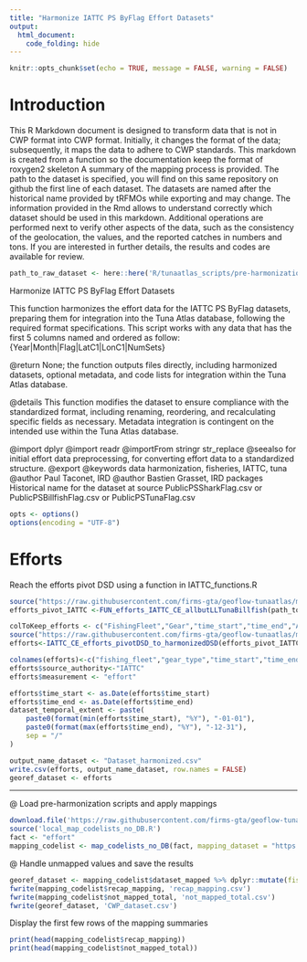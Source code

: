 ```yaml
---
title: "Harmonize IATTC PS ByFlag Effort Datasets"
output: 
  html_document: 
    code_folding: hide
---
```

```r
knitr::opts_chunk$set(echo = TRUE, message = FALSE, warning = FALSE)
```

# Introduction

This R Markdown document is designed to transform data that is not in CWP format into CWP format.
Initially, it changes the format of the data; subsequently, it maps the data to adhere to CWP standards.
This markdown is created from a function so the documentation keep the format of roxygen2 skeleton
A summary of the mapping process is provided. The path to the dataset is specified, you will find on this same repository on github the first line of each dataset. The datasets are named after the historical name provided by tRFMOs while exporting and may change. The information provided in the Rmd allows to understand correctly which dataset should be used in this markdown.
Additional operations are performed next to verify other aspects of the data, such as the consistency of the geolocation, the values, and the reported catches in numbers and tons.
If you are interested in further details, the results and codes are available for review.

```r
path_to_raw_dataset <- here::here('R/tunaatlas_scripts/pre-harmonization', 'iattc', 'effort', 'data', 'PublicPSSharkFlag.csv')
```

Harmonize IATTC PS ByFlag Effort Datasets

This function harmonizes the effort data for the IATTC PS ByFlag datasets,
preparing them for integration into the Tuna Atlas database, following the required format specifications.
This script works with any data that has the first 5 columns named and ordered as follow: {Year|Month|Flag|LatC1|LonC1|NumSets}


@return None; the function outputs files directly, including harmonized datasets,
        optional metadata, and code lists for integration within the Tuna Atlas database.

@details This function modifies the dataset to ensure compliance with the standardized
         format, including renaming, reordering, and recalculating specific fields as necessary.
         Metadata integration is contingent on the intended use within the Tuna Atlas database.

@import dplyr
@import readr
@importFrom stringr str_replace
@seealso \code{\link{FUN_efforts_IATTC_CE_allbutLLTunaBillfish}} for initial effort data preprocessing,
         \code{\link{IATTC_CE_efforts_pivotDSD_to_harmonizedDSD}} for converting effort data to a standardized structure.
@export
@keywords data harmonization, fisheries, IATTC, tuna
@author Paul Taconet, IRD \email{paul.taconet@ird.fr}
@author Bastien Grasset, IRD \email{bastien.grasset@ird.fr}
packages
Historical name for the dataset at source  PublicPSSharkFlag.csv or PublicPSBillfishFlag.csv or PublicPSTunaFlag.csv

```r
opts <- options()
options(encoding = "UTF-8")
```

# Efforts
Reach the efforts pivot DSD using a function in IATTC_functions.R

```r
source("https://raw.githubusercontent.com/firms-gta/geoflow-tunaatlas/master/R/sardara_functions/FUN_efforts_IATTC_CE_allbutLLTunaBillfish.R")
efforts_pivot_IATTC <-FUN_efforts_IATTC_CE_allbutLLTunaBillfish(path_to_raw_dataset,"NumSets","Flag","PS")

colToKeep_efforts <- c("FishingFleet","Gear","time_start","time_end","AreaName","School","EffortUnits","Effort")
source("https://raw.githubusercontent.com/firms-gta/geoflow-tunaatlas/master/R/sardara_functions/IATTC_CE_efforts_pivotDSD_to_harmonizedDSD.R")
efforts<-IATTC_CE_efforts_pivotDSD_to_harmonizedDSD(efforts_pivot_IATTC,colToKeep_efforts)

colnames(efforts)<-c("fishing_fleet","gear_type","time_start","time_end","geographic_identifier","fishing_mode","measurement_unit","measurement_value")
efforts$source_authority<-"IATTC"
efforts$measurement <- "effort"
```


```r
efforts$time_start <- as.Date(efforts$time_start)
efforts$time_end <- as.Date(efforts$time_end)
dataset_temporal_extent <- paste(
	paste0(format(min(efforts$time_start), "%Y"), "-01-01"),
	paste0(format(max(efforts$time_end), "%Y"), "-12-31"),
	sep = "/"
)

output_name_dataset <- "Dataset_harmonized.csv"
write.csv(efforts, output_name_dataset, row.names = FALSE)
georef_dataset <- efforts
```

----------------------------------------------------------------------------------------------------------------------------  
@ Load pre-harmonization scripts and apply mappings

```r
download.file('https://raw.githubusercontent.com/firms-gta/geoflow-tunaatlas/master/R/tunaatlas_scripts/pre-harmonization/map_codelists_no_DB.R', destfile = 'local_map_codelists_no_DB.R')
source('local_map_codelists_no_DB.R')
fact <- "effort"
mapping_codelist <- map_codelists_no_DB(fact, mapping_dataset = "https://raw.githubusercontent.com/fdiwg/fdi-mappings/main/global/firms/gta/codelist_mapping_rfmos_to_global.csv", dataset_to_map = georef_dataset, mapping_keep_src_code = FALSE, summary_mapping = TRUE, source_authority_to_map = c("IATTC", "CCSBT", "WCPFC", "ICCAT", "IOTC"))
```

@ Handle unmapped values and save the results

```r
georef_dataset <- mapping_codelist$dataset_mapped %>% dplyr::mutate(fishing_fleet = ifelse(fishing_fleet == 'UNK', 'NEI', fishing_fleet), gear_type = ifelse(gear_type == 'UNK', '99.9', gear_type))
fwrite(mapping_codelist$recap_mapping, 'recap_mapping.csv')
fwrite(mapping_codelist$not_mapped_total, 'not_mapped_total.csv')
fwrite(georef_dataset, 'CWP_dataset.csv')
```

Display the first few rows of the mapping summaries

```r
print(head(mapping_codelist$recap_mapping))
print(head(mapping_codelist$not_mapped_total))
```

